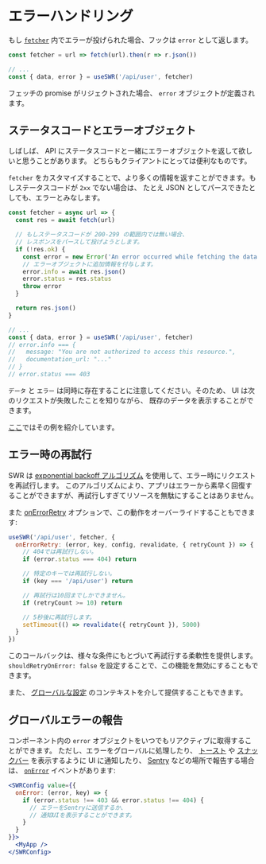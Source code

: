 
# エラーハンドリング

もし [`fetcher`](/docs/data-fetching) 内でエラーが投げられた場合、フックは `error` として返します。

```js
const fetcher = url => fetch(url).then(r => r.json())

// ...
const { data, error } = useSWR('/api/user', fetcher)
```

フェッチの promise がリジェクトされた場合、 `error` オブジェクトが定義されます。

## ステータスコードとエラーオブジェクト

しばしば、 API にステータスコードと一緒にエラーオブジェクトを返して欲しいと思うことがあります。
どちらもクライアントにとっては便利なものです。

`fetcher` をカスタマイズすることで、より多くの情報を返すことができます。もしステータスコードが `2xx` でない場合は、
たとえ JSON としてパースできたとしても、エラーとみなします。

```js
const fetcher = async url => {
  const res = await fetch(url)

  // もしステータスコードが 200-299 の範囲内では無い場合、
  // レスポンスをパースして投げようとします。
  if (!res.ok) {
    const error = new Error('An error occurred while fetching the data.')
    // エラーオブジェクトに追加情報を付与します。
    error.info = await res.json()
    error.status = res.status
    throw error
  }

  return res.json()
}

// ...
const { data, error } = useSWR('/api/user', fetcher)
// error.info === {
//   message: "You are not authorized to access this resource.",
//   documentation_url: "..."
// }
// error.status === 403
```

<Callout emoji="💡">
  <code>データ</code> と <code>エラー</code> は同時に存在することに注意してください。そのため、 UI は次のリクエストが失敗したことを知りながら、
  既存のデータを表示することができます。
</Callout>

[ここ](/examples/error-handling)ではその例を紹介しています。

## エラー時の再試行

SWR は [exponential backoff アルゴリズム](https://en.wikipedia.org/wiki/Exponential_backoff) を使用して、エラー時にリクエストを再試行します。
このアルゴリズムにより、アプリはエラーから素早く回復することができますが、再試行しすぎてリソースを無駄にすることはありません。

また [onErrorRetry](/docs/options#options) オプションで、この動作をオーバーライドすることもできます:

```js
useSWR('/api/user', fetcher, {
  onErrorRetry: (error, key, config, revalidate, { retryCount }) => {
    // 404では再試行しない。
    if (error.status === 404) return

    // 特定のキーでは再試行しない。
    if (key === '/api/user') return

    // 再試行は10回までしかできません。
    if (retryCount >= 10) return

    // 5秒後に再試行します。
    setTimeout(() => revalidate({ retryCount }), 5000)
  }
})
```

このコールバックは、様々な条件にもとづいて再試行する柔軟性を提供します。 `shouldRetryOnError: false` を設定することで、この機能を無効にすることもできます。

また、 [グローバルな設定](/docs/global-configuration) のコンテキストを介して提供することもできます。

## グローバルエラーの報告

コンポーネント内の `error` オブジェクトをいつでもリアクティブに取得することができます。
ただし、エラーをグローバルに処理したり、 [トースト](https://vercel.com/design/toast) や [スナックバー](https://material.io/components/snackbars) を表示するように UI に通知したり、 [Sentry](https://sentry.io) などの場所で報告する場合は、
[`onError`](/docs/options#options) イベントがあります:

```jsx
<SWRConfig value={{
  onError: (error, key) => {
    if (error.status !== 403 && error.status !== 404) {
      // エラーをSentryに送信するか、
      // 通知UIを表示することができます。
    }
  }
}}>
  <MyApp />
</SWRConfig>
```
